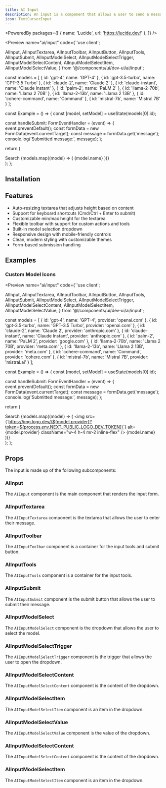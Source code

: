```yaml
---
title: AI Input
description: An input is a component that allows a user to send a message to a large language model.
icon: TextCursorInput
---
```


<PoweredBy packages={[
  { name: 'Lucide', url: 'https://lucide.dev/' },
]} />

<Preview name="ai/input" code={`'use client';

  AIInput,
  AIInputTextarea,
  AIInputToolbar,
  AIInputButton,
  AIInputTools,
  AIInputSubmit,
  AIInputModelSelect,
  AIInputModelSelectTrigger,
  AIInputModelSelectContent,
  AIInputModelSelectItem,
  AIInputModelSelectValue,
} from '@/components/ui/dev-ui/ai/input';

const models = [
  { id: 'gpt-4', name: 'GPT-4' },
  { id: 'gpt-3.5-turbo', name: 'GPT-3.5 Turbo' },
  { id: 'claude-2', name: 'Claude 2' },
  { id: 'claude-instant', name: 'Claude Instant' },
  { id: 'palm-2', name: 'PaLM 2' },
  { id: 'llama-2-70b', name: 'Llama 2 70B' },
  { id: 'llama-2-13b', name: 'Llama 2 13B' },
  { id: 'cohere-command', name: 'Command' },
  { id: 'mistral-7b', name: 'Mistral 7B'  }
];

const Example = () => {
  const [model, setModel] = useState<string>(models[0].id);

  const handleSubmit: FormEventHandler<HTMLFormElement> = (event) => {
    event.preventDefault();
    const formData = new FormData(event.currentTarget);
    const message = formData.get('message');
    console.log('Submitted message:', message);
  };

  return (
    <div className="flex w-full h-screen items-end justify-center gap-4 bg-secondary p-8">
      <AIInput onSubmit={handleSubmit}>
        <AIInputTextarea />
        <AIInputToolbar>
          <AIInputTools>
            <AIInputButton>
              <PlusIcon size={16} />
            </AIInputButton>
            <AIInputButton>
              <MicIcon size={16} />
            </AIInputButton>
            <AIInputButton>
              <GlobeIcon size={16} />
              <span>Search</span>
            </AIInputButton>
            <AIInputModelSelect value={model} onValueChange={setModel}>
              <AIInputModelSelectTrigger>
                <AIInputModelSelectValue />
              </AIInputModelSelectTrigger>
              <AIInputModelSelectContent>
                {models.map((model) => (
                  <AIInputModelSelectItem key={model.id} value={model.id}>
                    {model.name}
                  </AIInputModelSelectItem>
                ))}
              </AIInputModelSelectContent>
            </AIInputModelSelect>
          </AIInputTools>
          <AIInputSubmit>
            <SendIcon size={16} />
          </AIInputSubmit>
        </AIInputToolbar>
      </AIInput>
    </div>
  );
};


## Installation

<Installer packageName="ai" />

## Features

- Auto-resizing textarea that adjusts height based on content
- Support for keyboard shortcuts (Cmd/Ctrl + Enter to submit)
- Customizable min/max height for the textarea
- Flexible toolbar with support for custom actions and tools
- Built-in model selection dropdown
- Responsive design with mobile-friendly controls
- Clean, modern styling with customizable themes
- Form-based submission handling

## Examples

### Custom Model Icons

<Preview name="ai/input" code={`'use client';

  AIInput,
  AIInputTextarea,
  AIInputToolbar,
  AIInputButton,
  AIInputTools,
  AIInputSubmit,
  AIInputModelSelect,
  AIInputModelSelectTrigger,
  AIInputModelSelectContent,
  AIInputModelSelectItem,
  AIInputModelSelectValue,
} from '@/components/ui/dev-ui/ai/input';

const models = [
  { id: 'gpt-4', name: 'GPT-4', provider: 'openai.com' },
  { id: 'gpt-3.5-turbo', name: 'GPT-3.5 Turbo', provider: 'openai.com' },
  { id: 'claude-2', name: 'Claude 2', provider: 'anthropic.com' },
  { id: 'claude-instant', name: 'Claude Instant', provider: 'anthropic.com' },
  { id: 'palm-2', name: 'PaLM 2', provider: 'google.com' },
  { id: 'llama-2-70b', name: 'Llama 2 70B', provider: 'meta.com' },
  { id: 'llama-2-13b', name: 'Llama 2 13B', provider: 'meta.com' },
  { id: 'cohere-command', name: 'Command', provider: 'cohere.com' },
  { id: 'mistral-7b', name: 'Mistral 7B', provider: 'mistral.ai' }
];

const Example = () => {
  const [model, setModel] = useState<string>(models[0].id);

  const handleSubmit: FormEventHandler<HTMLFormElement> = (event) => {
    event.preventDefault();
    const formData = new FormData(event.currentTarget);
    const message = formData.get('message');
    console.log('Submitted message:', message);
  };

  return (
    <div className="flex w-full h-screen items-end justify-center gap-4 bg-secondary p-8">
      <AIInput onSubmit={handleSubmit}>
        <AIInputTextarea />
        <AIInputToolbar>
          <AIInputTools>
            <AIInputButton>
              <PlusIcon size={16} />
            </AIInputButton>
            <AIInputButton>
              <MicIcon size={16} />
            </AIInputButton>
            <AIInputButton>
              <GlobeIcon size={16} />
              <span>Search</span>
            </AIInputButton>
            <AIInputModelSelect value={model} onValueChange={setModel}>
              <AIInputModelSelectTrigger>
                <AIInputModelSelectValue />
              </AIInputModelSelectTrigger>
              <AIInputModelSelectContent>
                {models.map((model) => (
                  <AIInputModelSelectItem key={model.id} value={model.id}>
                    <img
                      src={\`https://img.logo.dev/\${model.provider}?token=${process.env.NEXT_PUBLIC_LOGO_DEV_TOKEN}\`}
                      alt={model.provider}
                      className="w-4 h-4 mr-2 inline-flex"
                    />
                    {model.name}
                  </AIInputModelSelectItem>
                ))}
              </AIInputModelSelectContent>
            </AIInputModelSelect>
          </AIInputTools>
          <AIInputSubmit>
            <SendIcon size={16} />
          </AIInputSubmit>
        </AIInputToolbar>
      </AIInput>
    </div>
  );
};


## Props

The input is made up of the following subcomponents:

### AIInput

The `AIInput` component is the main component that renders the input form.

<AutoTypeTable path="node_modules/@repo/ai/input.tsx" name="AIInputProps" />

### AIInputTextarea

The `AIInputTextarea` component is the textarea that allows the user to enter their message.

<AutoTypeTable path="node_modules/@repo/ai/input.tsx" name="AIInputTextareaProps" />

### AIInputToolbar

The `AIInputToolbar` component is a container for the input tools and submit button.

<AutoTypeTable path="node_modules/@repo/ai/input.tsx" name="AIInputToolbarProps" />

### AIInputTools

The `AIInputTools` component is a container for the input tools.

<AutoTypeTable path="node_modules/@repo/ai/input.tsx" name="AIInputToolsProps" />

### AIInputSubmit

The `AIInputSubmit` component is the submit button that allows the user to submit their message.

<AutoTypeTable path="node_modules/@repo/ai/input.tsx" name="AIInputSubmitProps" />

### AIInputModelSelect

The `AIInputModelSelect` component is the dropdown that allows the user to select the model.

<AutoTypeTable path="node_modules/@repo/ai/input.tsx" name="AIInputModelSelectProps" />

### AIInputModelSelectTrigger

The `AIInputModelSelectTrigger` component is the trigger that allows the user to open the dropdown.

<AutoTypeTable path="node_modules/@repo/ai/input.tsx" name="AIInputModelSelectTriggerProps" />

### AIInputModelSelectContent

The `AIInputModelSelectContent` component is the content of the dropdown.

<AutoTypeTable path="node_modules/@repo/ai/input.tsx" name="AIInputModelSelectContentProps" />

### AIInputModelSelectItem

The `AIInputModelSelectItem` component is an item in the dropdown.

<AutoTypeTable path="node_modules/@repo/ai/input.tsx" name="AIInputModelSelectItemProps" />

### AIInputModelSelectValue

The `AIInputModelSelectValue` component is the value of the dropdown.

<AutoTypeTable path="node_modules/@repo/ai/input.tsx" name="AIInputModelSelectValueProps" />

### AIInputModelSelectContent

The `AIInputModelSelectContent` component is the content of the dropdown.

<AutoTypeTable path="node_modules/@repo/ai/input.tsx" name="AIInputModelSelectContentProps" />

### AIInputModelSelectItem

The `AIInputModelSelectItem` component is an item in the dropdown.

<AutoTypeTable path="node_modules/@repo/ai/input.tsx" name="AIInputModelSelectItemProps" />
